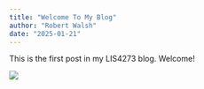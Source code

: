 ```yaml
---
title: "Welcome To My Blog"
author: "Robert Walsh"
date: "2025-01-21"
---
```


This is the first post in my LIS4273 blog. Welcome!

![](thumbnail.jpg)

